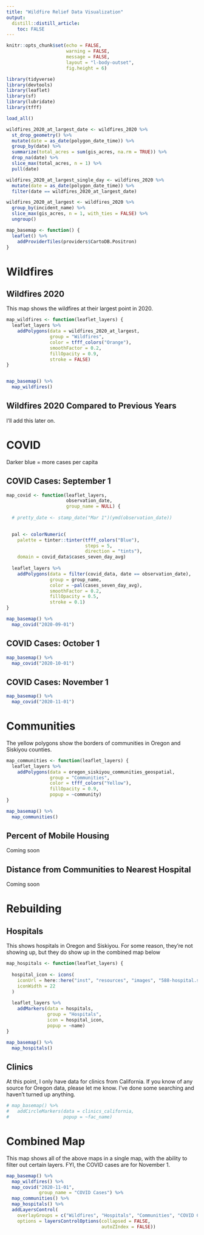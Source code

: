 ```yaml
---
title: "Wildfire Relief Data Visualization"
output:
  distill::distill_article:
    toc: FALSE
---
```


```r
knitr::opts_chunk$set(echo = FALSE,
                      warning = FALSE,
                      message = FALSE,
                      layout = "l-body-outset",
                      fig.height = 6)
```

```r
library(tidyverse)
library(devtools)
library(leaflet)
library(sf)
library(lubridate)
library(tfff)

load_all()
```

```r
wildfires_2020_at_largest_date <- wildfires_2020 %>% 
  st_drop_geometry() %>% 
  mutate(date = as_date(polygon_date_time)) %>% 
  group_by(date) %>% 
  summarize(total_acres = sum(gis_acres, na.rm = TRUE)) %>% 
  drop_na(date) %>% 
  slice_max(total_acres, n = 1) %>% 
  pull(date)

wildfires_2020_at_largest_single_day <- wildfires_2020 %>% 
  mutate(date = as_date(polygon_date_time)) %>% 
  filter(date == wildfires_2020_at_largest_date)

wildfires_2020_at_largest <- wildfires_2020 %>% 
  group_by(incident_name) %>% 
  slice_max(gis_acres, n = 1, with_ties = FALSE) %>% 
  ungroup() 
```


```r
map_basemap <- function() {
  leaflet() %>%
    addProviderTiles(providers$CartoDB.Positron)
}
```


# Wildfires

## Wildfires 2020

This map shows the wildfires at their largest point in 2020. 

```r
map_wildfires <- function(leaflet_layers) {
  leaflet_layers %>%
    addPolygons(data = wildfires_2020_at_largest,
                group = "Wildfires",
                color = tfff_colors("Orange"),
                smoothFactor = 0.2,
                fillOpacity = 0.9,
                stroke = FALSE) 
}


map_basemap() %>% 
  map_wildfires()

```

## Wildfires 2020 Compared to Previous Years

I'll add this later on.

# COVID

Darker blue = more cases per capita

## COVID Cases: September 1

```r
map_covid <- function(leaflet_layers, 
                      observation_date,
                      group_name = NULL) {
  
  # pretty_date <- stamp_date("Mar 1")(ymd(observation_date))

  
  pal <- colorNumeric(
    palette = tinter::tinter(tfff_colors("Blue"),
                             steps = 5,
                             direction = "tints"),
    domain = covid_data$cases_seven_day_avg)
  
  leaflet_layers %>% 
    addPolygons(data = filter(covid_data, date == observation_date),
                group = group_name,
                color = ~pal(cases_seven_day_avg),
                smoothFactor = 0.2,
                fillOpacity = 0.5,
                stroke = 0.1) 
}
```

```r
map_basemap() %>% 
  map_covid("2020-09-01")  
```


## COVID Cases: October 1

```r
map_basemap() %>% 
  map_covid("2020-10-01")  
```

## COVID Cases: November 1

```r
map_basemap() %>% 
  map_covid("2020-11-01")  
```


# Communities

The yellow polygons show the borders of communities in Oregon and Siskiyou counties. 

```r
map_communities <- function(leaflet_layers) {
  leaflet_layers %>% 
    addPolygons(data = oregon_siskiyou_communities_geospatial,
                group = "Communities",
                color = tfff_colors("Yellow"),
                fillOpacity = 0.9,
                popup = ~community)
}

map_basemap() %>% 
  map_communities()
```


## Percent of Mobile Housing

Coming soon

## Distance from Communities to Nearest Hospital

Coming soon

# Rebuilding

## Hospitals

This shows hospitals in Oregon and Siskiyou. For some reason, they're not showing up, but they do show up in the combined map below

```r
map_hospitals <- function(leaflet_layers) {
  
  hospital_icon <- icons(
    iconUrl = here::here("inst", "resources", "images", "588-hospital.svg"),
    iconWidth = 22
  )
  
  leaflet_layers %>% 
    addMarkers(data = hospitals,
               group = "Hospitals",
               icon = hospital_icon,
               popup = ~name) 
}

map_basemap() %>% 
  map_hospitals()
```



## Clinics

At this point, I only have data for clinics from California. If you know of any source for Oregon data, please let me know. I've done some searching and haven't turned up anything.

```r
# map_basemap() %>% 
#   addCircleMarkers(data = clinics_california,
#                    popup = ~fac_name) 
```


# Combined Map

This map shows all of the above maps in a single map, with the ability to filter out certain layers. FYI, the COVID cases are for November 1.

```r
map_basemap() %>% 
  map_wildfires() %>% 
  map_covid("2020-11-01",
            group_name = "COVID Cases") %>%
  map_communities() %>% 
  map_hospitals() %>% 
  addLayersControl(
    overlayGroups = c("Wildfires", "Hospitals", "Communities", "COVID Cases"),
    options = layersControlOptions(collapsed = FALSE,
                                   autoZIndex = FALSE)) 
```


